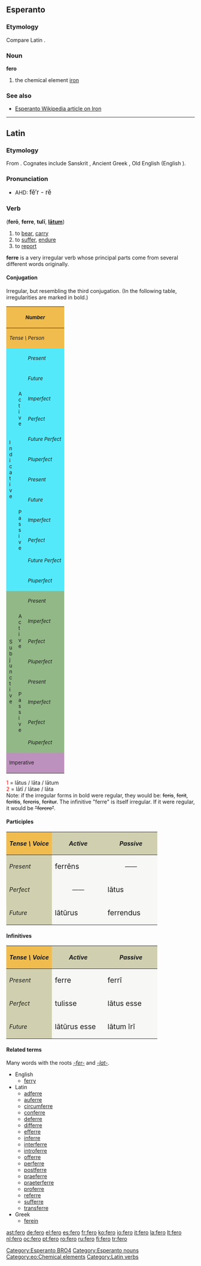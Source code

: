 {{see|Fero}}
==Esperanto==

===Etymology===
Compare Latin {{term|ferrum|lang=la}}.

===Noun===
'''fero'''

# the chemical element [[iron]]

===See also===
* [http://eo.wikipedia.org/wiki/fero Esperanto Wikipedia article on Iron]

[[Category:Esperanto BRO4]]
[[Category:Esperanto nouns]]
[[Category:eo:Chemical elements]]

----

==Latin==

===Etymology===
From {{proto|Indo-European|bʰer-|to bear, carry|lang=la}}. Cognates include Sanskrit {{term|भरति|tr=bhárati|sc=Deva|lang=sa}},  Ancient Greek {{term|sc=polytonic|φέρω|tr=phérō|lang=grc}}, Old English {{term|beran|lang=ang}} (English {{term|bear|lang=en}}).

===Pronunciation===
* AHD: <big>fĕ′r - rĕ </big>

===Verb===
('''ferō''', '''ferre''', '''tulī''', '''[[latus|lātum]]''')
{{infl|la|verb}}

# to [[bear]], [[carry]]
# to [[suffer]], [[endure]]
# to [[report]]

'''ferre''' is a very irregular verb whose principal parts come from several different words originally.

====Conjugation====
Irregular, but resembling the third conjugation.  (In the following table, irregularities are marked in bold.)
{| border="1" cellpadding="2"
!style="background:#F1BC4E;" colspan=3| <small>''Number''
!style="background:#F1BC4E;" colspan=3| <small>''Singular''
!style="background:#F1BC4E;" colspan=3| <small>''Plural''
|-
!style="background:#F1BC4E;" colspan=3| <small>''Tense \ Person''
!style="background:#F1BC4E;"| <small>''1.''
!style="background:#F1BC4E;"| <small>''2.''
!style="background:#F1BC4E;"| <small>''3.''
!style="background:#F1BC4E;"| <small>''11.''
!style="background:#F1BC4E;"| <small>''22.''
!style="background:#F1BC4E;"| <small>''33.''
|-
!style="background:#54E9FA;" rowspan=12|<small>I<br>n<br>d<br>i<br>c<br>a<br>t<br>i<br>v<br>e
!style="background:#54E9FA;" rowspan=6|<small>A<br>c<br>t<br>i<br>v<br>e
!style="background:#54E9FA;"|<small>''Present''
|style="background:#FBFCE4;"|ferō
|style="background:#FBFCE4;"|'''fers'''
|style="background:#FBFCE4;"|'''fert'''
|style="background:#FBFCE4;"|ferimus
|style="background:#FBFCE4;"|'''fertis'''
|style="background:#FBFCE4;"|ferunt
|-
!style="background:#54E9FA;"| <small>''Future''
|style="background:#FBFCE4;"|feram
|style="background:#FBFCE4;"|ferēs
|style="background:#FBFCE4;"|feret
|style="background:#FBFCE4;"|ferēmus
|style="background:#FBFCE4;"|ferētis
|style="background:#FBFCE4;"|ferent
|-
!style="background:#54E9FA;"| <small>''Imperfect''
|style="background:#FBFCE4;"|ferēbam
|style="background:#FBFCE4;"|ferēbās
|style="background:#FBFCE4;"|ferēbat
|style="background:#FBFCE4;"|ferēbāmus
|style="background:#FBFCE4;"|ferēbātis
|style="background:#FBFCE4;"|ferēbant
|-
!style="background:#54E9FA;"| <small>''Perfect''
|style="background:#FBFCE4;"|tulī
|style="background:#FBFCE4;"|tulistī
|style="background:#FBFCE4;"|tulit
|style="background:#FBFCE4;"|tulimus
|style="background:#FBFCE4;"|tulistis
|style="background:#FBFCE4;"|tulērunt
|-
!style="background:#54E9FA;"| <small>''Future Perfect''
|style="background:#FBFCE4;"|tulerō
|style="background:#FBFCE4;"|tuleris
|style="background:#FBFCE4;"|tulerit
|style="background:#FBFCE4;"|tulerimus
|style="background:#FBFCE4;"|tuleritis
|style="background:#FBFCE4;"|tulerint
|-
!style="background:#54E9FA;"| <small>''Pluperfect''
|style="background:#FBFCE4;"|tuleram
|style="background:#FBFCE4;"|tulerās
|style="background:#FBFCE4;"|tulerat
|style="background:#FBFCE4;"|tulerāmus
|style="background:#FBFCE4;"|tulerātis
|style="background:#FBFCE4;"|tulerant
|-
!style="background:#54E9FA;" rowspan=6| <small>P<br>a<br>s<br>s<br>i<br>v<br>e
!style="background:#54E9FA;"|<small>''Present''
|style="background:#FBFCE4;"|feror
|style="background:#FBFCE4;"|'''ferris'''
|style="background:#FBFCE4;"|'''fertur'''
|style="background:#FBFCE4;"|ferimur
|style="background:#FBFCE4;"|feriminī
|style="background:#FBFCE4;"|feruntur
|-
!style="background:#54E9FA;"|<small>''Future''
|style="background:#FBFCE4;"|ferar
|style="background:#FBFCE4;"|ferēris
|style="background:#FBFCE4;"|ferētur
|style="background:#FBFCE4;"|ferēmur
|style="background:#FBFCE4;"|ferēminī
|style="background:#FBFCE4;"|ferentur
|-
!style="background:#54E9FA;"|<small>''Imperfect''
|style="background:#FBFCE4;"|ferēbar
|style="background:#FBFCE4;"|ferēbāris
|style="background:#FBFCE4;"|ferēbātur
|style="background:#FBFCE4;"|ferēbāmur
|style="background:#FBFCE4;"|ferēbāminī
|style="background:#FBFCE4;"|ferēbantur
|-
!style="background:#54E9FA;"|<small>''Perfect''
|style="background:#FBFCE4;"|lātus<font color="red"><sup>1</sup></font><br>sum
|style="background:#FBFCE4;"|lātus<font color="red"><sup>1</sup></font><br>es
|style="background:#FBFCE4;"|lātus<font color="red"><sup>1</sup></font><br>est
|style="background:#FBFCE4;"|lātī <font color="red"><sup>2</sup></font><br>sumus
|style="background:#FBFCE4;"|lātī <font color="red"><sup>2</sup></font><br>estis
|style="background:#FBFCE4;"|lātī <font color="red"><sup>2</sup></font><br>sunt
|-
!style="background:#54E9FA;"|<small>''Future Perfect''
|style="background:#FBFCE4;"|lātus<font color="red"><sup>1</sup></font><br>erō
|style="background:#FBFCE4;"|lātus<font color="red"><sup>1</sup></font><br>eris
|style="background:#FBFCE4;"|lātus<font color="red"><sup>1</sup></font><br>erit
|style="background:#FBFCE4;"|lātī <font color="red"><sup>2</sup></font><br>erimus
|style="background:#FBFCE4;"|lātī <font color="red"><sup>2</sup></font><br>eritis
|style="background:#FBFCE4;"|lātī <font color="red"><sup>2</sup></font><br>erunt
|-
!style="background:#54E9FA;"|<small>''Pluperfect''
|style="background:#FBFCE4;"|lātus<font color="red"><sup>1</sup></font><br>eram
|style="background:#FBFCE4;"|lātus<font color="red"><sup>1</sup></font><br>erās
|style="background:#FBFCE4;"|lātus<font color="red"><sup>1</sup></font><br>erat
|style="background:#FBFCE4;"|lātī <font color="red"><sup>2</sup></font><br>erāmus
|style="background:#FBFCE4;"|lātī <font color="red"><sup>2</sup></font><br>erātis
|style="background:#FBFCE4;"|lātī <font color="red"><sup>2</sup></font><br>erant
|-
!style="background:#92B887;" rowspan=8|<small>S<br>u<br>b<br>j<br>u<br>n<br>c<br>t<br>i<br>v<br>e
!style="background:#92B887;" rowspan=4|<small>A<br>c<br>t<br>i<br>v<br>e
!style="background:#92B887;"|<small>''Present''
|style="background:#E7FEE9;"| feram
|style="background:#E7FEE9;"| ferās
|style="background:#E7FEE9;"| ferat
|style="background:#E7FEE9;"| ferāmus
|style="background:#E7FEE9;"| ferātis
|style="background:#E7FEE9;"| ferant
|-
!style="background:#92B887;"|<small>''Imperfect''
|style="background:#E7FEE9;"| ferrem
|style="background:#E7FEE9;"| ferrēs
|style="background:#E7FEE9;"| ferret
|style="background:#E7FEE9;"| ferrēmus
|style="background:#E7FEE9;"| ferrētis
|style="background:#E7FEE9;"| ferrent
|-
!style="background:#92B887;"|<small>''Perfect''
|style="background:#E7FEE9;"| tulerim
|style="background:#E7FEE9;"| tulerīs
|style="background:#E7FEE9;"| tulerit
|style="background:#E7FEE9;"| tulerīmus
|style="background:#E7FEE9;"| tulerītis
|style="background:#E7FEE9;"| tulerint
|-
!style="background:#92B887;"|<small>''Pluperfect''
|style="background:#E7FEE9;"| tulissem
|style="background:#E7FEE9;"| tulissēs
|style="background:#E7FEE9;"| tulisset
|style="background:#E7FEE9;"| tulissēmus
|style="background:#E7FEE9;"| tulissētis
|style="background:#E7FEE9;"| tulissent
|-
!style="background:#92B887;" rowspan=4|<small>P<br>a<br>s<br>s<br>i<br>v<br>e
!style="background:#92B887;"|<small>''Present''
|style="background:#E7FEE9;"| ferar
|style="background:#E7FEE9;"| ferāris
|style="background:#E7FEE9;"| ferātur
|style="background:#E7FEE9;"| ferāmur
|style="background:#E7FEE9;"| ferāminī
|style="background:#E7FEE9;"| ferantur
|-
!style="background:#92B887;"|<small>''Imperfect''
|style="background:#E7FEE9;"| ferrer
|style="background:#E7FEE9;"| ferrēris
|style="background:#E7FEE9;"| ferrētur
|style="background:#E7FEE9;"| ferrēmur
|style="background:#E7FEE9;"| ferrēminī
|style="background:#E7FEE9;"| ferrentur
|-
!style="background:#92B887;"|<small>''Perfect''
|style="background:#E7FEE9;"|lātus<font color="red"><sup>1</sup></font><br>sim
|style="background:#E7FEE9;"|lātus<font color="red"><sup>1</sup></font><br>sīs
|style="background:#E7FEE9;"|lātus<font color="red"><sup>1</sup></font><br>sit
|style="background:#E7FEE9;"|lātī <font color="red"><sup>2</sup></font><br>sīmus
|style="background:#E7FEE9;"|lātī <font color="red"><sup>2</sup></font><br>sītis
|style="background:#E7FEE9;"|lātī <font color="red"><sup>2</sup></font><br>sint
|-
!style="background:#92B887;"|<small>''Pluperfect''
|style="background:#E7FEE9;"|lātus<font color="red"><sup>1</sup></font><br>essem
|style="background:#E7FEE9;"|lātus<font color="red"><sup>1</sup></font><br>essēs
|style="background:#E7FEE9;"|lātus<font color="red"><sup>1</sup></font><br>esset
|style="background:#E7FEE9;"|lātī <font color="red"><sup>2</sup></font><br>essēmus
|style="background:#E7FEE9;"|lātī <font color="red"><sup>2</sup></font><br>essētis
|style="background:#E7FEE9;"|lātī <font color="red"><sup>2</sup></font><br>essent
|-
!style="background:#BD91BD;" colspan=3| <small>Imperative
|style="background:#FCF2E9;" align="center"|——
|style="background:#FCF2E9;"| '''fer'''
|style="background:#FCF2E9;" align="center"|——
|style="background:#FCF2E9;" align="center"|——
|style="background:#FCF2E9;"| '''ferte'''
|style="background:#FCF2E9;" align="center"|——
|}
<font color="red"> 1 </font> = lātus / lāta / lātum  <br>
<font color="red"> 2 </font> = lātī / lātae / lāta  <br>

Note: if the irregular forms in bold were regular, they would be: <strike>feris</strike>, <strike>ferit</strike>, <strike>feritis</strike>, <strike>fereris</strike>, <strike>feritur</strike>.  The infinitive "ferre" is itself irregular.  If it were regular, it would be <strike>"ferere"</strike>.

====Participles====
{| cellpadding="5" border="1"
!style="background:#F1BC4E;"| ''Tense \ Voice''
!style="background:#D0D0B0;"| ''Active''
!style="background:#D0D0B0;"| ''Passive''
|-
!style="background:#D0D0B0;"| ''Present''
|style="background:#F7F7F5;" width=125px| <big> ferrēns
|style="background:#F7F7F5;" align="center" width=125px| ——
|-
!style="background:#D0D0B0;"| ''Perfect''
|style="background:#F7F7F5;" align="center"| ——
|style="background:#F7F7F5;"| <big> lātus
|-
!style="background:#D0D0B0;"| ''Future''
|style="background:#F7F7F5;"| <big> lātūrus
|style="background:#F7F7F5;"| <big> ferrendus
|}

====Infinitives====
{| cellpadding="5" border="1"
!style="background:#F1BC4E;"| ''Tense \ Voice''
!style="background:#D0D0B0;"| ''Active''
!style="background:#D0D0B0;"| ''Passive''
|-
!style="background:#D0D0B0;"| ''Present''
|style="background:#F7F7F5;" width=125px| <big> ferre
|style="background:#F7F7F5;" width=125px| <big> ferrī
|-
!style="background:#D0D0B0;"| ''Perfect''
|style="background:#F7F7F5;"| <big> tulisse
|style="background:#F7F7F5;"| <big> lātus esse
|-
!style="background:#D0D0B0;"| ''Future''
|style="background:#F7F7F5;"| <big> lātūrus esse
|style="background:#F7F7F5;"| <big> lātum īrī
|}

====Related terms====
Many words with the roots ''[[-fer-]]'' and ''[[-lat-]]''.
* English
** [[ferry]]
* Latin
** [[adferre]]
** [[auferre]]
** [[circumferre]]
** [[conferre]]
** [[deferre]]
** [[differre]]
** [[efferre]]
** [[inferre]]
** [[interferre]]
** [[introferre]]
** [[offerre]]
** [[perferre]]
** [[postferre]]
** [[praeferre]]
** [[praeterferre]]
** [[proferre]]
** [[referre]]
** [[sufferre]]
** [[transferre]]
* Greek
** [[ferein]]

[[Category:Latin verbs]]

[[ast:fero]]
[[de:fero]]
[[el:fero]]
[[es:fero]]
[[fr:fero]]
[[ko:fero]]
[[io:fero]]
[[it:fero]]
[[la:fero]]
[[lt:fero]]
[[nl:fero]]
[[oc:fero]]
[[pt:fero]]
[[ro:fero]]
[[ru:fero]]
[[fi:fero]]
[[tr:fero]]